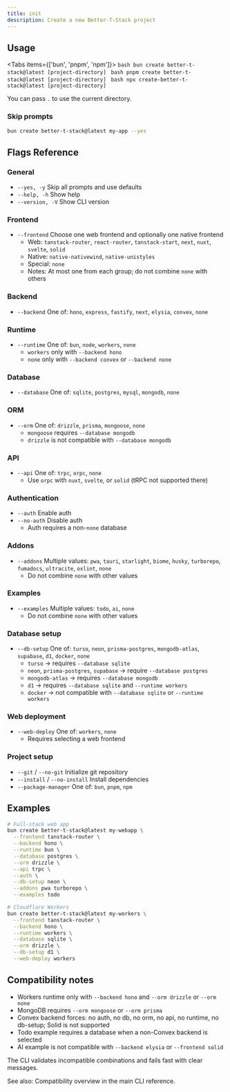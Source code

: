 ```yaml
---
title: init
description: Create a new Better-T-Stack project
---
```


## Usage

<Tabs items={['bun', 'pnpm', 'npm']}>
  <Tab value="bun">
    ```bash
    bun create better-t-stack@latest [project-directory]
    ```
  </Tab>
  <Tab value="pnpm">
    ```bash
    pnpm create better-t-stack@latest [project-directory]
    ```
  </Tab>
  <Tab value="npm">
    ```bash
    npx create-better-t-stack@latest [project-directory]
    ```
  </Tab>
</Tabs>

You can pass `.` to use the current directory.

### Skip prompts

```bash
bun create better-t-stack@latest my-app --yes
```

## Flags Reference

### General

- `--yes, -y` Skip all prompts and use defaults
- `--help, -h` Show help
- `--version, -V` Show CLI version

### Frontend

- `--frontend` Choose one web frontend and optionally one native frontend
  - Web: `tanstack-router`, `react-router`, `tanstack-start`, `next`, `nuxt`, `svelte`, `solid`
  - Native: `native-nativewind`, `native-unistyles`
  - Special: `none`
  - Notes: At most one from each group; do not combine `none` with others

### Backend

- `--backend` One of: `hono`, `express`, `fastify`, `next`, `elysia`, `convex`, `none`

### Runtime

- `--runtime` One of: `bun`, `node`, `workers`, `none`
  - `workers` only with `--backend hono`
  - `none` only with `--backend convex` or `--backend none`

### Database

- `--database` One of: `sqlite`, `postgres`, `mysql`, `mongodb`, `none`

### ORM

- `--orm` One of: `drizzle`, `prisma`, `mongoose`, `none`
  - `mongoose` requires `--database mongodb`
  - `drizzle` is not compatible with `--database mongodb`

### API

- `--api` One of: `trpc`, `orpc`, `none`
  - Use `orpc` with `nuxt`, `svelte`, or `solid` (tRPC not supported there)

### Authentication

- `--auth` Enable auth
- `--no-auth` Disable auth
  - Auth requires a non-`none` database

### Addons

- `--addons` Multiple values: `pwa`, `tauri`, `starlight`, `biome`, `husky`, `turborepo`, `fumadocs`, `ultracite`, `oxlint`, `none`
  - Do not combine `none` with other values

### Examples

- `--examples` Multiple values: `todo`, `ai`, `none`
  - Do not combine `none` with other values

### Database setup

- `--db-setup` One of: `turso`, `neon`, `prisma-postgres`, `mongodb-atlas`, `supabase`, `d1`, `docker`, `none`
  - `turso` → requires `--database sqlite`
  - `neon`, `prisma-postgres`, `supabase` → require `--database postgres`
  - `mongodb-atlas` → requires `--database mongodb`
  - `d1` → requires `--database sqlite` and `--runtime workers`
  - `docker` → not compatible with `--database sqlite` or `--runtime workers`

### Web deployment

- `--web-deploy` One of: `workers`, `none`
  - Requires selecting a web frontend

### Project setup

- `--git` / `--no-git` Initialize git repository
- `--install` / `--no-install` Install dependencies
- `--package-manager` One of: `bun`, `pnpm`, `npm`

## Examples

```bash
# Full-stack web app
bun create better-t-stack@latest my-webapp \
  --frontend tanstack-router \
  --backend hono \
  --runtime bun \
  --database postgres \
  --orm drizzle \
  --api trpc \
  --auth \
  --db-setup neon \
  --addons pwa turborepo \
  --examples todo
```

```bash
# Cloudflare Workers
bun create better-t-stack@latest my-workers \
  --frontend tanstack-router \
  --backend hono \
  --runtime workers \
  --database sqlite \
  --orm drizzle \
  --db-setup d1 \
  --web-deploy workers
```

## Compatibility notes

- Workers runtime only with `--backend hono` and `--orm drizzle` or `--orm none`
- MongoDB requires `--orm mongoose` or `--orm prisma`
- Convex backend forces: no auth, no db, no orm, no api, no runtime, no db-setup; Solid is not supported
- Todo example requires a database when a non-Convex backend is selected
- AI example is not compatible with `--backend elysia` or `--frontend solid`

The CLI validates incompatible combinations and fails fast with clear messages.

See also: Compatibility overview in the main CLI reference.

